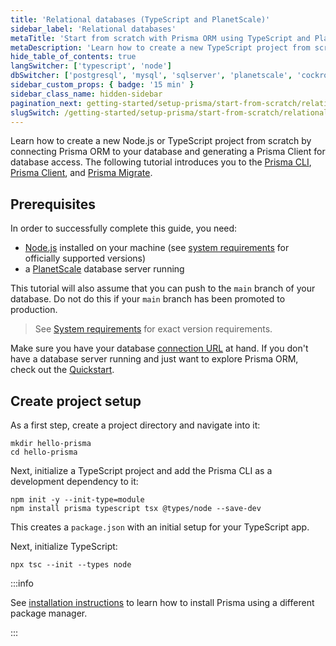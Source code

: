 ```yaml
---
title: 'Relational databases (TypeScript and PlanetScale)'
sidebar_label: 'Relational databases'
metaTitle: 'Start from scratch with Prisma ORM using TypeScript and PlanetScale (15 min)'
metaDescription: 'Learn how to create a new TypeScript project from scratch by connecting Prisma ORM to your PlanetScale database and generating a Prisma Client for database access.'
hide_table_of_contents: true
langSwitcher: ['typescript', 'node']
dbSwitcher: ['postgresql', 'mysql', 'sqlserver', 'planetscale', 'cockroachdb', 'prismaPostgres']
sidebar_custom_props: { badge: '15 min' }
sidebar_class_name: hidden-sidebar
pagination_next: getting-started/setup-prisma/start-from-scratch/relational-databases/connect-your-database-typescript-planetscale
slugSwitch: /getting-started/setup-prisma/start-from-scratch/relational-databases-
---
```




Learn how to create a new Node.js or TypeScript project from scratch by connecting Prisma ORM to your database and generating a Prisma Client for database access. The following tutorial introduces you to the [Prisma CLI](/orm/tools/prisma-cli), [Prisma Client](/orm/prisma-client), and [Prisma Migrate](/orm/prisma-migrate).



## Prerequisites

In order to successfully complete this guide, you need:

- [Node.js](https://nodejs.org/en/) installed on your machine (see [system requirements](/orm/reference/system-requirements) for officially supported versions)
- a [PlanetScale](https://planetscale.com/) database server running

<Admonition type="warning">

This tutorial will also assume that you can push to the `main` branch of your database. Do not do this if your `main` branch has been promoted to production.

</Admonition>

> See [System requirements](/orm/reference/system-requirements) for exact version requirements.

Make sure you have your database [connection URL](/orm/reference/connection-urls) at hand. If you don't have a database server running and just want to explore Prisma ORM, check out the [Quickstart](/getting-started/quickstart-sqlite).

## Create project setup

As a first step, create a project directory and navigate into it:

```terminal copy
mkdir hello-prisma
cd hello-prisma
```

Next, initialize a TypeScript project and add the Prisma CLI as a development dependency to it:

```terminal copy
npm init -y --init-type=module
npm install prisma typescript tsx @types/node --save-dev
```

This creates a `package.json` with an initial setup for your TypeScript app.

Next, initialize TypeScript:

```terminal copy
npx tsc --init --types node
```

:::info

See [installation instructions](/orm/tools/prisma-cli#installation) to learn how to install Prisma using a different package manager.

:::


<PrismaInitPartial datasource="MySQL" />
